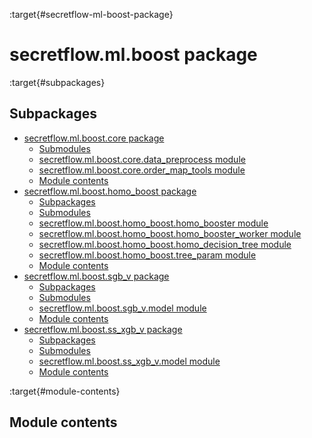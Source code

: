 :target{#secretflow-ml-boost-package}

# secretflow\.ml.boost package

:target{#subpackages}

## Subpackages

<TableOfContents>


  - [secretflow.ml.boost.core package](secretflow.ml.boost.ml.boost.core.mdx)
    - [Submodules](secretflow.ml.boost.ml.boost.core.mdx#submodules)
    - [secretflow.ml.boost.core.data\_preprocess module](secretflow.ml.boost.ml.boost.core.mdx#secretflow-ml-boost-core-data-preprocess-module)
    - [secretflow.ml.boost.core.order\_map\_tools module](secretflow.ml.boost.ml.boost.core.mdx#secretflow-ml-boost-core-order-map-tools-module)
    - [Module contents](secretflow.ml.boost.ml.boost.core.mdx#module-contents)
  - [secretflow.ml.boost.homo\_boost package](secretflow.ml.boost.ml.boost.homo_boost.mdx)
    - [Subpackages](secretflow.ml.boost.ml.boost.homo_boost.mdx#subpackages)
    - [Submodules](secretflow.ml.boost.ml.boost.homo_boost.mdx#submodules)
    - [secretflow.ml.boost.homo\_boost.homo\_booster module](secretflow.ml.boost.ml.boost.homo_boost.mdx#secretflow-ml-boost-homo-boost-homo-booster-module)
    - [secretflow.ml.boost.homo\_boost.homo\_booster\_worker module](secretflow.ml.boost.ml.boost.homo_boost.mdx#secretflow-ml-boost-homo-boost-homo-booster-worker-module)
    - [secretflow.ml.boost.homo\_boost.homo\_decision\_tree module](secretflow.ml.boost.ml.boost.homo_boost.mdx#secretflow-ml-boost-homo-boost-homo-decision-tree-module)
    - [secretflow.ml.boost.homo\_boost.tree\_param module](secretflow.ml.boost.ml.boost.homo_boost.mdx#secretflow-ml-boost-homo-boost-tree-param-module)
    - [Module contents](secretflow.ml.boost.ml.boost.homo_boost.mdx#module-contents)
  - [secretflow.ml.boost.sgb\_v package](secretflow.ml.boost.ml.boost.sgb_v.mdx)
    - [Subpackages](secretflow.ml.boost.ml.boost.sgb_v.mdx#subpackages)
    - [Submodules](secretflow.ml.boost.ml.boost.sgb_v.mdx#submodules)
    - [secretflow.ml.boost.sgb\_v.model module](secretflow.ml.boost.ml.boost.sgb_v.mdx#secretflow-ml-boost-sgb-v-model-module)
    - [Module contents](secretflow.ml.boost.ml.boost.sgb_v.mdx#module-contents)
  - [secretflow.ml.boost.ss\_xgb\_v package](secretflow.ml.boost.ml.boost.ss_xgb_v.mdx)
    - [Subpackages](secretflow.ml.boost.ml.boost.ss_xgb_v.mdx#subpackages)
    - [Submodules](secretflow.ml.boost.ml.boost.ss_xgb_v.mdx#submodules)
    - [secretflow.ml.boost.ss\_xgb\_v.model module](secretflow.ml.boost.ml.boost.ss_xgb_v.mdx#secretflow-ml-boost-ss-xgb-v-model-module)
    - [Module contents](secretflow.ml.boost.ml.boost.ss_xgb_v.mdx#module-contents)
</TableOfContents>

:target{#module-contents}

## Module contents
